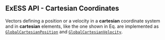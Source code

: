 ::: {.callout-tip collapse="true"}
# ExESS API - Cartesian Coordinates 
Vectors defining a position or a velocity in a **cartesian** coordinate system and in **cartesian** 
elements, like the one shown in Eq. \eqref{eq:cartesian_coordinate} are implemented as 
[`GlobalCartesianPosition`](/api/base/cs.qmd) and [`GlobalCartesianVelocity`](/api/base/cs.qmd).  
:::